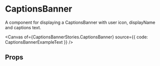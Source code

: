 
<Meta of={CaptionsBannerStories} />

# CaptionsBanner

A component for displaying a CaptionsBanner with user icon, displayName and captions text.

<Canvas of={CaptionsBannerStories.CaptionsBanner} source={{ code: CaptionsBannerExampleText }} />

## Props

<ArgTypes of={_CaptionsBanner} />

